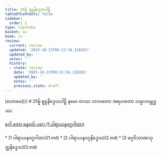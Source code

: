 ```yaml
---
title: 25စ္န် စူဠနိဒ္ဒေသပါဠိ
tableOfContents: false
sidebar:
  order: 1
type: tipitaka
basket: su
book: cn
review:
  current: review
  updated: '2025-10-23T09:13:34.128263'
  updated_by: ''
  notes: ''
  history:
  - state: review
    date: '2025-10-23T09:13:34.128263'
    updated_by: ''
    notes: ''
    previous_state: draft
---
```



<ReviewStatus review={frontmatter.review} showDetails={true} />

<HypothesisAnnotation frontmatter={frontmatter} />

<Paragraph type="center" book="cn">
[ဟောမေ](/)
</Paragraph>

<Paragraph type="center" book="cn">
# 25စ္န် စူဠနိဒ္ဒေသပါဠိ
</Paragraph>

<Paragraph number="1" book="cn">
နမော တဿ ဘဂဝတော အရဟတော သမ္မာသမ္ဗုဒ္ဓဿ.

[ဂေါ တော နေxတ် ပဂေ (1 ပါရာယနဝဂ္ဂဂါထာ)](1.md)



</Paragraph>

<TableOfContents book="cn" section="25">
* [1 ပါရာယနဝဂ္ဂဂါထာ](1.md)
* [2 ပါရာယနဝဂ္ဂနိဒ္ဒေသ](2.md)
* [3 ခဂ္ဂဝိသာဏသုတ္တနိဒ္ဒေသ](3.md)
</TableOfContents>